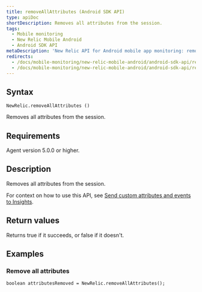 ```yaml
---
title: removeAllAttributes (Android SDK API)
type: apiDoc
shortDescription: Removes all attributes from the session.
tags:
  - Mobile monitoring
  - New Relic Mobile Android
  - Android SDK API
metaDescription: 'New Relic API for Android mobile app monitoring: remove all attributes from the session.'
redirects:
  - /docs/mobile-monitoring/new-relic-mobile-android/android-sdk-api/removeallattributes-android-agent-api
  - /docs/mobile-monitoring/new-relic-mobile-android/android-sdk-api/removeallattributes-android-sdk-api
---
```


## Syntax

```
NewRelic.removeAllAttributes ()
```

Removes all attributes from the session.

## Requirements

Agent version 5.0.0 or higher.

## Description

Removes all attributes from the session.

For context on how to use this API, see [Send custom attributes and events to Insights](/docs/mobile-monitoring/new-relic-mobile-android/install-configure/work-android-sdk-api#attributes-events-insights).

## Return values

Returns true if it succeeds, or false if it doesn't.

## Examples

### Remove all attributes

```
boolean attributesRemoved = NewRelic.removeAllAttributes();
```
